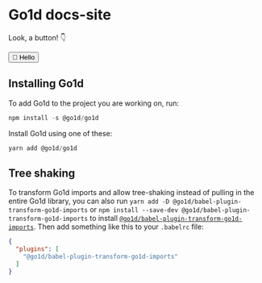 
# Go1d docs-site

Look, a button! 👇

<Button>👋 Hello</Button>

## Installing Go1d

To add Go1d to the project you are working on, run:

```js
npm install -s @go1d/go1d
```

Install Go1d using one of these:

```js
yarn add @go1d/go1d
```

## Tree shaking

To transform Go1d imports and allow tree-shaking instead of pulling in the entire Go1d library, you can also run `yarn add -D @go1d/babel-plugin-transform-go1d-imports` or `npm install --save-dev @go1d/babel-plugin-transform-go1d-imports` to install [`@go1d/babel-plugin-transform-go1d-imports`](https://www.npmjs.com/package/@go1d/babel-plugin-transform-go1d-imports). Then add something like this to your `.babelrc` file:

```json
{
  "plugins": [
    "@go1d/babel-plugin-transform-go1d-imports"
  ]
}
```

